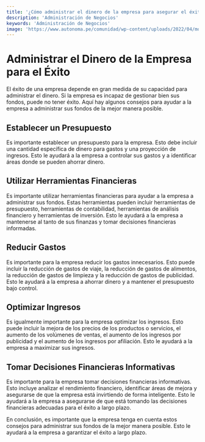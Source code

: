 ```yaml
---
title: '¿Cómo administrar el dinero de la empresa para asegurar el éxito?'
description: 'Administración de Negocios'
keywords: 'Administración de Negocios'
image: 'https://www.autonoma.pe/comunidad/wp-content/uploads/2022/04/motivos-estudiar-negocios-internacionales.jpg'
---
```




# Administrar el Dinero de la Empresa para el Éxito

El éxito de una empresa depende en gran medida de su capacidad para administrar el dinero. Si la empresa es incapaz de gestionar bien sus fondos, puede no tener éxito. Aquí hay algunos consejos para ayudar a la empresa a administrar sus fondos de la mejor manera posible. 

## Establecer un Presupuesto 

Es importante establecer un presupuesto para la empresa. Esto debe incluir una cantidad específica de dinero para gastos y una proyección de ingresos. Esto le ayudará a la empresa a controlar sus gastos y a identificar áreas donde se pueden ahorrar dinero. 

<ImageAdd source="https://thumbs.dreamstime.com/b/mano-femenina-sujetando-los-d%C3%B3lares-divisa-de-dinero-compra-en-l%C3%ADnea-dar-presupuesto-empresarial-riqueza-y-la-prosperidad-224185703.jpg"/>

## Utilizar Herramientas Financieras 

Es importante utilizar herramientas financieras para ayudar a la empresa a administrar sus fondos. Estas herramientas pueden incluir herramientas de presupuesto, herramientas de contabilidad, herramientas de análisis financiero y herramientas de inversión. Esto le ayudará a la empresa a mantenerse al tanto de sus finanzas y tomar decisiones financieras informadas. 

<ImageAdd source="https://www17.wellsfargomedia.com/assets/images/contextual/responsive/marquee/female_boy_yoga_1400x424_02.jpg"/>

## Reducir Gastos 

Es importante para la empresa reducir los gastos innecesarios. Esto puede incluir la reducción de gastos de viaje, la reducción de gastos de alimentos, la reducción de gastos de limpieza y la reducción de gastos de publicidad. Esto le ayudará a la empresa a ahorrar dinero y a mantener el presupuesto bajo control. 

<ImageAdd source="https://thumbs.dreamstime.com/b/trabajador-masculino-estresando-despu%C3%A9s-de-ser-amenazado-con-reducci%C3%B3n-gastos-apoy%C3%A1ndose-en-paquetes-cart%C3%B3n-almac%C3%A9n-198530221.jpg"/>

## Optimizar Ingresos 

Es igualmente importante para la empresa optimizar los ingresos. Esto puede incluir la mejora de los precios de los productos o servicios, el aumento de los volúmenes de ventas, el aumento de los ingresos por publicidad y el aumento de los ingresos por afiliación. Esto le ayudará a la empresa a maximizar sus ingresos.

<ImageAdd source="https://thumbs.dreamstime.com/b/corea-del-sur-gan%C3%B3-bolsa-de-dinero-y-midi%C3%B3-el-medidor-cinta-an%C3%A1lisis-la-situaci%C3%B3n-econ%C3%B3mica-formaci%C3%B3n-optimizaci%C3%B3n-194065940.jpg"/>

## Tomar Decisiones Financieras Informativas 

Es importante para la empresa tomar decisiones financieras informativas. Esto incluye analizar el rendimiento financiero, identificar áreas de mejora y asegurarse de que la empresa está invirtiendo de forma inteligente. Esto le ayudará a la empresa a asegurarse de que está tomando las decisiones financieras adecuadas para el éxito a largo plazo. 

<ImageAdd source="https://cdn.aarp.net/content/dam/aarp/money/credit_loans_debt/2017/10/1140-credit-card-shredder-common-mistakes-esp.imgcache.rev24b9f3ac53c26f4fad3d46a9ede4b061.web.900.513.jpg"/>

En conclusión, es importante que la empresa tenga en cuenta estos consejos para administrar sus fondos de la mejor manera posible. Esto le ayudará a la empresa a garantizar el éxito a largo plazo.